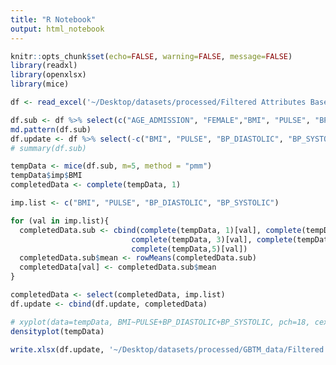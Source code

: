 ```yaml
---
title: "R Notebook"
output: html_notebook
---
```



```r
knitr::opts_chunk$set(echo=FALSE, warning=FALSE, message=FALSE)
library(readxl)
library(openxlsx)
library(mice)
```


```r
df <- read_excel('~/Desktop/datasets/processed/Filtered Attributes Baseline.xlsx', sheet="NA30_filtered_baseline")
```

```r
df.sub <- df %>% select(c("AGE_ADMISSION", "FEMALE","BMI", "PULSE", "BP_DIASTOLIC", "BP_SYSTOLIC"), ends_with("_HST"), starts_with("CCI_"), ends_with("_00"))
md.pattern(df.sub)
df.update <- df %>% select(-c("BMI", "PULSE", "BP_DIASTOLIC", "BP_SYSTOLIC"))
# summary(df.sub)
```

```r
tempData <- mice(df.sub, m=5, method = "pmm")
tempData$imp$BMI
completedData <- complete(tempData, 1)

imp.list <- c("BMI", "PULSE", "BP_DIASTOLIC", "BP_SYSTOLIC")

for (val in imp.list){
  completedData.sub <- cbind(complete(tempData, 1)[val], complete(tempData, 2)[val],
                           complete(tempData, 3)[val], complete(tempData, 4)[val],
                           complete(tempData,5)[val])
  completedData.sub$mean <- rowMeans(completedData.sub)
  completedData[val] <- completedData.sub$mean
}

completedData <- select(completedData, imp.list)
df.update <- cbind(df.update, completedData)
```

```r
# xyplot(data=tempData, BMI~PULSE+BP_DIASTOLIC+BP_SYSTOLIC, pch=18, cex=1)
densityplot(tempData)
```
```r
write.xlsx(df.update, '~/Desktop/datasets/processed/GBTM_data/Filtered Baseline imputed.xlsx', col.names = TRUE, row.names = FALSE)
```

